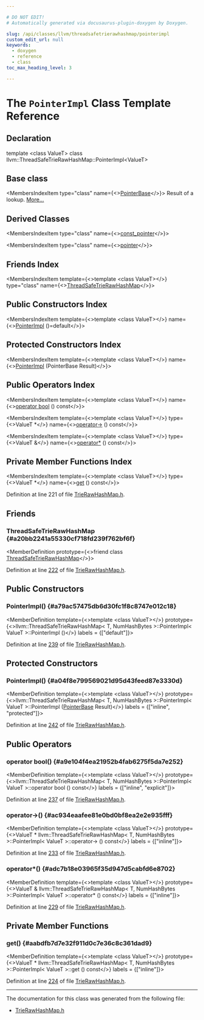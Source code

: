```yaml
---

# DO NOT EDIT!
# Automatically generated via docusaurus-plugin-doxygen by Doxygen.

slug: /api/classes/llvm/threadsafetrierawhashmap/pointerimpl
custom_edit_url: null
keywords:
  - doxygen
  - reference
  - class
toc_max_heading_level: 3

---
```





# The `PointerImpl` Class Template Reference

<DoxygenPage pluginConfig={pluginConfig}>



## Declaration

<CodeBlock>template &lt;class ValueT&gt;
class llvm::ThreadSafeTrieRawHashMap::PointerImpl&lt;ValueT&gt;</CodeBlock>

## Base class

<MembersIndex>

<MembersIndexItem
  type="class"
  name={<><a href="/docs/api/classes/llvm/threadsafetrierawhashmapbase/pointerbase">PointerBase</a></>}>
Result of a lookup. <a href="/docs/api/classes/llvm/threadsafetrierawhashmapbase/pointerbase/#details">More...</a>
</MembersIndexItem>

</MembersIndex>

## Derived Classes

<MembersIndex>

<MembersIndexItem
  type="class"
  name={<><a href="/docs/api/classes/llvm/threadsafetrierawhashmap/const-pointer">const&#95;pointer</a></>}>
</MembersIndexItem>

<MembersIndexItem
  type="class"
  name={<><a href="/docs/api/classes/llvm/threadsafetrierawhashmap/pointer">pointer</a></>}>
</MembersIndexItem>

</MembersIndex>

## Friends Index

<MembersIndex>

<MembersIndexItem
  template={<>template &lt;class ValueT&gt;</>}
  type="class"
  name={<><a href="#a20bb2241a55330cf718fd239f762bf6f">ThreadSafeTrieRawHashMap</a></>}>
</MembersIndexItem>

</MembersIndex>

## Public Constructors Index

<MembersIndex>

<MembersIndexItem
  template={<>template &lt;class ValueT&gt;</>}
  name={<><a href="#a79ac57475db6d30fc1f8c8747e012c18">PointerImpl</a> ()=default</>}>
</MembersIndexItem>

</MembersIndex>

## Protected Constructors Index

<MembersIndex>

<MembersIndexItem
  template={<>template &lt;class ValueT&gt;</>}
  name={<><a href="#a04f8e799569021d95d43feed87e3330d">PointerImpl</a> (PointerBase Result)</>}>
</MembersIndexItem>

</MembersIndex>

## Public Operators Index

<MembersIndex>

<MembersIndexItem
  template={<>template &lt;class ValueT&gt;</>}
  name={<><a href="#a9e104f4ea21952b4fab6275f5da7e252">operator bool</a> () const</>}>
</MembersIndexItem>

<MembersIndexItem
  template={<>template &lt;class ValueT&gt;</>}
  type={<>ValueT &#42;</>}
  name={<><a href="#ac934eaafee81e0bd0bf8ea2e2e935fff">operator-&gt;</a> () const</>}>
</MembersIndexItem>

<MembersIndexItem
  template={<>template &lt;class ValueT&gt;</>}
  type={<>ValueT &amp;</>}
  name={<><a href="#adc7b18e03965f35d947d5cabfd6e8702">operator&#42;</a> () const</>}>
</MembersIndexItem>

</MembersIndex>

## Private Member Functions Index

<MembersIndex>

<MembersIndexItem
  template={<>template &lt;class ValueT&gt;</>}
  type={<>ValueT &#42;</>}
  name={<><a href="#aabdfb7d7e32f911d0c7e36c8c361dad9">get</a> () const</>}>
</MembersIndexItem>

</MembersIndex>


Definition at line 221 of file <a href="/docs/api/files/include/include/llvm/include/llvm/adt/trierawhashmap-h">TrieRawHashMap.h</a>.

<SectionDefinition>

## Friends

### ThreadSafeTrieRawHashMap {#a20bb2241a55330cf718fd239f762bf6f}

<MemberDefinition
  prototype={<>friend class <a href="/docs/api/classes/llvm/threadsafetrierawhashmap">ThreadSafeTrieRawHashMap</a></>}>

Definition at line <a href="/docs/api/files/include/include/llvm/include/llvm/adt/trierawhashmap-h/#l00222">222</a> of file <a href="/docs/api/files/include/include/llvm/include/llvm/adt/trierawhashmap-h">TrieRawHashMap.h</a>.
</MemberDefinition>

</SectionDefinition>

<SectionDefinition>

## Public Constructors

### PointerImpl() {#a79ac57475db6d30fc1f8c8747e012c18}

<MemberDefinition
  template={<>template &lt;class ValueT&gt;</>}
  prototype={<>llvm::ThreadSafeTrieRawHashMap&lt; T, NumHashBytes &gt;::PointerImpl&lt; ValueT &gt;::PointerImpl ()</>}
  labels = {["default"]}>

Definition at line <a href="/docs/api/files/include/include/llvm/include/llvm/adt/trierawhashmap-h/#l00239">239</a> of file <a href="/docs/api/files/include/include/llvm/include/llvm/adt/trierawhashmap-h">TrieRawHashMap.h</a>.
</MemberDefinition>

</SectionDefinition>

<SectionDefinition>

## Protected Constructors

### PointerImpl() {#a04f8e799569021d95d43feed87e3330d}

<MemberDefinition
  template={<>template &lt;class ValueT&gt;</>}
  prototype={<>llvm::ThreadSafeTrieRawHashMap&lt; T, NumHashBytes &gt;::PointerImpl&lt; ValueT &gt;::PointerImpl (<a href="/docs/api/classes/llvm/threadsafetrierawhashmapbase/pointerbase">PointerBase</a> Result)</>}
  labels = {["inline", "protected"]}>

Definition at line <a href="/docs/api/files/include/include/llvm/include/llvm/adt/trierawhashmap-h/#l00242">242</a> of file <a href="/docs/api/files/include/include/llvm/include/llvm/adt/trierawhashmap-h">TrieRawHashMap.h</a>.
</MemberDefinition>

</SectionDefinition>

<SectionDefinition>

## Public Operators

### operator bool() {#a9e104f4ea21952b4fab6275f5da7e252}

<MemberDefinition
  template={<>template &lt;class ValueT&gt;</>}
  prototype={<>llvm::ThreadSafeTrieRawHashMap&lt; T, NumHashBytes &gt;::PointerImpl&lt; ValueT &gt;::operator bool () const</>}
  labels = {["inline", "explicit"]}>

Definition at line <a href="/docs/api/files/include/include/llvm/include/llvm/adt/trierawhashmap-h/#l00237">237</a> of file <a href="/docs/api/files/include/include/llvm/include/llvm/adt/trierawhashmap-h">TrieRawHashMap.h</a>.
</MemberDefinition>

### operator-&gt;() {#ac934eaafee81e0bd0bf8ea2e2e935fff}

<MemberDefinition
  template={<>template &lt;class ValueT&gt;</>}
  prototype={<>ValueT &#42; llvm::ThreadSafeTrieRawHashMap&lt; T, NumHashBytes &gt;::PointerImpl&lt; ValueT &gt;::operator-&gt; () const</>}
  labels = {["inline"]}>

Definition at line <a href="/docs/api/files/include/include/llvm/include/llvm/adt/trierawhashmap-h/#l00233">233</a> of file <a href="/docs/api/files/include/include/llvm/include/llvm/adt/trierawhashmap-h">TrieRawHashMap.h</a>.
</MemberDefinition>

### operator&#42;() {#adc7b18e03965f35d947d5cabfd6e8702}

<MemberDefinition
  template={<>template &lt;class ValueT&gt;</>}
  prototype={<>ValueT &amp; llvm::ThreadSafeTrieRawHashMap&lt; T, NumHashBytes &gt;::PointerImpl&lt; ValueT &gt;::operator&#42; () const</>}
  labels = {["inline"]}>

Definition at line <a href="/docs/api/files/include/include/llvm/include/llvm/adt/trierawhashmap-h/#l00229">229</a> of file <a href="/docs/api/files/include/include/llvm/include/llvm/adt/trierawhashmap-h">TrieRawHashMap.h</a>.
</MemberDefinition>

</SectionDefinition>

<SectionDefinition>

## Private Member Functions

### get() {#aabdfb7d7e32f911d0c7e36c8c361dad9}

<MemberDefinition
  template={<>template &lt;class ValueT&gt;</>}
  prototype={<>ValueT &#42; llvm::ThreadSafeTrieRawHashMap&lt; T, NumHashBytes &gt;::PointerImpl&lt; ValueT &gt;::get () const</>}
  labels = {["inline"]}>

Definition at line <a href="/docs/api/files/include/include/llvm/include/llvm/adt/trierawhashmap-h/#l00224">224</a> of file <a href="/docs/api/files/include/include/llvm/include/llvm/adt/trierawhashmap-h">TrieRawHashMap.h</a>.
</MemberDefinition>

</SectionDefinition>

<hr/>

The documentation for this class was generated from the following file:

<ul>
<li><a href="/docs/api/files/include/include/llvm/include/llvm/adt/trierawhashmap-h">TrieRawHashMap.h</a></li>
</ul>

</DoxygenPage>
